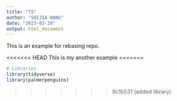 ```yaml
---
title: "T5"
author: "SHIJIA WANG"
date: "2023-03-29"
output: html_document
---
```


This is an example for rebasing repo.

<<<<<<< HEAD
This is my another example
=======
```r
# Libraries
library(tidyverse)
library(palmerpenguins)
```

>>>>>>> 9c1b531 (added library)
